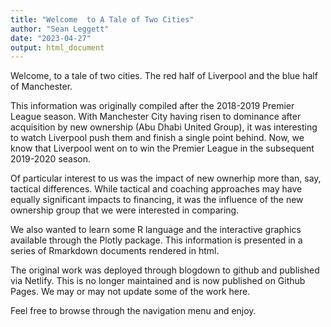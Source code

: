 ```yaml
---
title: "Welcome  to A Tale of Two Cities"
author: "Sean Leggett"
date: "2023-04-27"
output: html_document
---
```


Welcome, to a tale of two cities. The red half of Liverpool and the blue half of Manchester.

This information was originally compiled after the 2018-2019 Premier League season. With Manchester City having risen to dominance after acquisition by new ownership (Abu Dhabi United Group), it was interesting to watch Liverpool push them and finish a single point behind. Now, we know that Liverpool went on to win the Premier League in the subsequent 2019-2020 season.

Of particular interest to us was the impact of new ownerhip more than, say, tactical differences. While tactical and coaching approaches may have equally significant impacts to financing, it was the influence of the new ownership group that we were interested in comparing.

We also wanted to learn some R language and the interactive graphics available through the Plotly package. This information is presented in a series of Rmarkdown documents rendered in html.

The original work was deployed through blogdown to github and published via Netlify. This is no longer maintained and is now published on Github Pages. We may or may not update some of the work here.

Feel free to browse through the navigation menu and enjoy.